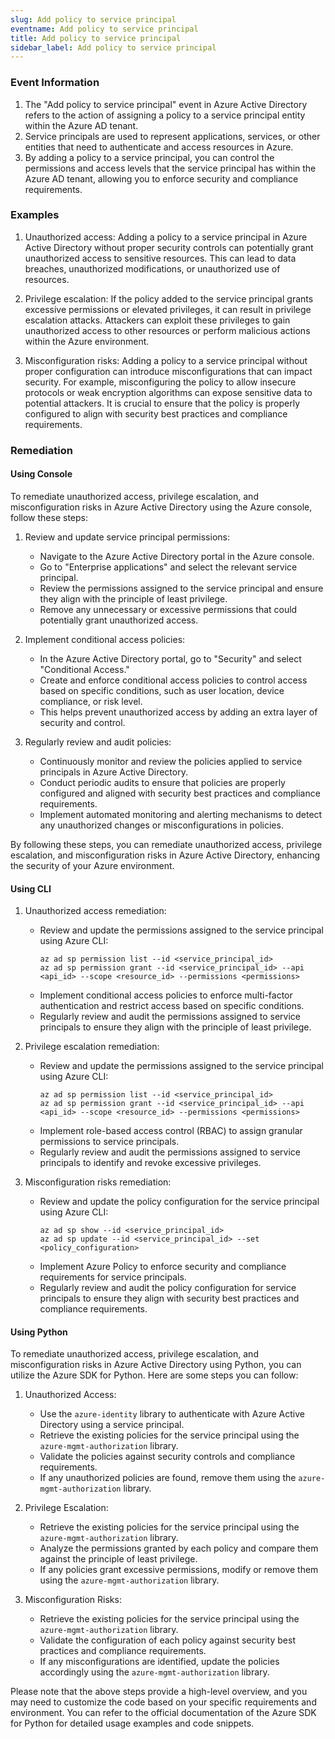 ```yaml
--- 
slug: Add policy to service principal
eventname: Add policy to service principal
title: Add policy to service principal
sidebar_label: Add policy to service principal
---
```

                       
### Event Information

1. The "Add policy to service principal" event in Azure Active Directory refers to the action of assigning a policy to a service principal entity within the Azure AD tenant.
2. Service principals are used to represent applications, services, or other entities that need to authenticate and access resources in Azure.
3. By adding a policy to a service principal, you can control the permissions and access levels that the service principal has within the Azure AD tenant, allowing you to enforce security and compliance requirements.


### Examples

1. Unauthorized access: Adding a policy to a service principal in Azure Active Directory without proper security controls can potentially grant unauthorized access to sensitive resources. This can lead to data breaches, unauthorized modifications, or unauthorized use of resources.

2. Privilege escalation: If the policy added to the service principal grants excessive permissions or elevated privileges, it can result in privilege escalation attacks. Attackers can exploit these privileges to gain unauthorized access to other resources or perform malicious actions within the Azure environment.

3. Misconfiguration risks: Adding a policy to a service principal without proper configuration can introduce misconfigurations that can impact security. For example, misconfiguring the policy to allow insecure protocols or weak encryption algorithms can expose sensitive data to potential attackers. It is crucial to ensure that the policy is properly configured to align with security best practices and compliance requirements.

### Remediation

#### Using Console

To remediate unauthorized access, privilege escalation, and misconfiguration risks in Azure Active Directory using the Azure console, follow these steps:

1. Review and update service principal permissions:
   - Navigate to the Azure Active Directory portal in the Azure console.
   - Go to "Enterprise applications" and select the relevant service principal.
   - Review the permissions assigned to the service principal and ensure they align with the principle of least privilege.
   - Remove any unnecessary or excessive permissions that could potentially grant unauthorized access.

2. Implement conditional access policies:
   - In the Azure Active Directory portal, go to "Security" and select "Conditional Access."
   - Create and enforce conditional access policies to control access based on specific conditions, such as user location, device compliance, or risk level.
   - This helps prevent unauthorized access by adding an extra layer of security and control.

3. Regularly review and audit policies:
   - Continuously monitor and review the policies applied to service principals in Azure Active Directory.
   - Conduct periodic audits to ensure that policies are properly configured and aligned with security best practices and compliance requirements.
   - Implement automated monitoring and alerting mechanisms to detect any unauthorized changes or misconfigurations in policies.

By following these steps, you can remediate unauthorized access, privilege escalation, and misconfiguration risks in Azure Active Directory, enhancing the security of your Azure environment.

#### Using CLI

1. Unauthorized access remediation:
   - Review and update the permissions assigned to the service principal using Azure CLI:
     ```
     az ad sp permission list --id <service_principal_id>
     az ad sp permission grant --id <service_principal_id> --api <api_id> --scope <resource_id> --permissions <permissions>
     ```
   - Implement conditional access policies to enforce multi-factor authentication and restrict access based on specific conditions.
   - Regularly review and audit the permissions assigned to service principals to ensure they align with the principle of least privilege.

2. Privilege escalation remediation:
   - Review and update the permissions assigned to the service principal using Azure CLI:
     ```
     az ad sp permission list --id <service_principal_id>
     az ad sp permission grant --id <service_principal_id> --api <api_id> --scope <resource_id> --permissions <permissions>
     ```
   - Implement role-based access control (RBAC) to assign granular permissions to service principals.
   - Regularly review and audit the permissions assigned to service principals to identify and revoke excessive privileges.

3. Misconfiguration risks remediation:
   - Review and update the policy configuration for the service principal using Azure CLI:
     ```
     az ad sp show --id <service_principal_id>
     az ad sp update --id <service_principal_id> --set <policy_configuration>
     ```
   - Implement Azure Policy to enforce security and compliance requirements for service principals.
   - Regularly review and audit the policy configuration for service principals to ensure they align with security best practices and compliance requirements.

#### Using Python

To remediate unauthorized access, privilege escalation, and misconfiguration risks in Azure Active Directory using Python, you can utilize the Azure SDK for Python. Here are some steps you can follow:

1. Unauthorized Access:
   - Use the `azure-identity` library to authenticate with Azure Active Directory using a service principal.
   - Retrieve the existing policies for the service principal using the `azure-mgmt-authorization` library.
   - Validate the policies against security controls and compliance requirements.
   - If any unauthorized policies are found, remove them using the `azure-mgmt-authorization` library.

2. Privilege Escalation:
   - Retrieve the existing policies for the service principal using the `azure-mgmt-authorization` library.
   - Analyze the permissions granted by each policy and compare them against the principle of least privilege.
   - If any policies grant excessive permissions, modify or remove them using the `azure-mgmt-authorization` library.

3. Misconfiguration Risks:
   - Retrieve the existing policies for the service principal using the `azure-mgmt-authorization` library.
   - Validate the configuration of each policy against security best practices and compliance requirements.
   - If any misconfigurations are identified, update the policies accordingly using the `azure-mgmt-authorization` library.

Please note that the above steps provide a high-level overview, and you may need to customize the code based on your specific requirements and environment. You can refer to the official documentation of the Azure SDK for Python for detailed usage examples and code snippets.


 